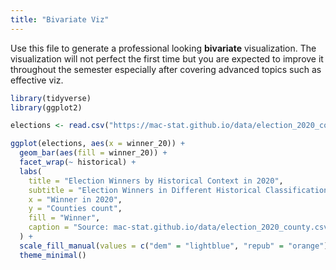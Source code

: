 ```yaml
---
title: "Bivariate Viz"
---
```


Use this file to generate a professional looking **bivariate** visualization.  The visualization will not perfect the first time but you are expected to improve it throughout the semester especially after covering advanced topics such as effective viz.

```r
library(tidyverse)
library(ggplot2)

```


```r
elections <- read.csv("https://mac-stat.github.io/data/election_2020_county.csv")

ggplot(elections, aes(x = winner_20)) +
  geom_bar(aes(fill = winner_20)) +
  facet_wrap(~ historical) +
  labs(
    title = "Election Winners by Historical Context in 2020",
    subtitle = "Election Winners in Different Historical Classifications",
    x = "Winner in 2020",
    y = "Counties count",
    fill = "Winner",
    caption = "Source: mac-stat.github.io/data/election_2020_county.csv" 
  ) +
  scale_fill_manual(values = c("dem" = "lightblue", "repub" = "orange")) +
  theme_minimal() 
```
